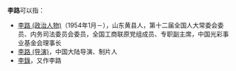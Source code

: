 '''李路'''可以指：
* [[李路_(政治人物)|李路 (政治人物)]]（1954年1月－），山东黄县人，第十二届全国人大常委会委员、内务司法委员会委员，全国工商联原党组成员、专职副主席，中国光彩事业基金会理事长
* [[李路_(导演)|李路 (导演)]]，中国大陆导演、制片人
* [[李錄|李錄]]，又作李路
{{Disambiguation|L路|cat=二字李姓人名消歧义}}